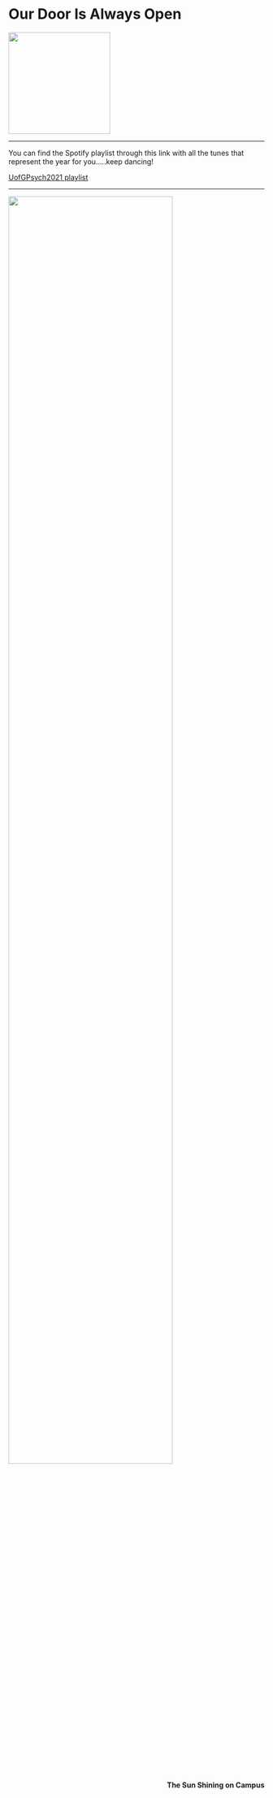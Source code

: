 # Our Door Is Always Open {-}


<img src="images/Cloisters.png" style="width: 200px;">

---

You can find the Spotify playlist through this link with all the tunes that represent the year for you.....keep dancing!   


<a href = "https://open.spotify.com/playlist/62q7PxNnTh23mFUv8wiLee?si=8336a91f76dd4ea4" target = "_blank">UofGPsych2021 playlist</a>

---


<div align = "center">
<img height = "80%" width = "80%" src="images/Uni_Niamh.jpg"> 
<br>
<span style = "float: right;">**The Sun Shining on Campus**</span>
</div>

